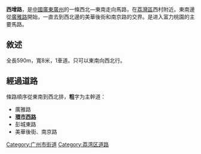 {{unreferenced|time=2016-09-11T03:56:15+00:00}}
'''西增路'''，是[[中华人民共和国|中國]][[广东省|廣東]][[广州市|廣州]]的一條西北—東南走向馬路，在[[荔湾区|荔灣區]]西村附近。東南邊從[[廣雅路|廣雅路]]開始，一直去到西北邊的美華後街和南京路的交界。是进入富力桃園的主要馬路。

== 敘述 ==
全長590m，寬8米，1車道。只可以東南向西北行。

== 經過道路 ==
條路順序從東南到西北排，'''粗'''字为主幹道：
* 廣雅路
* '''[[环市路|環市西路]]'''
* 彭城東路
* 美華後街、南京路
{{GZ-stub}}
[[Category:广州市街道|Category:广州市街道]]
[[Category:荔湾区道路|Category:荔湾区道路]]